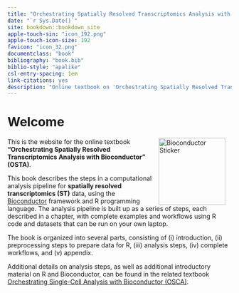 ```yaml
---
title: "Orchestrating Spatially Resolved Transcriptomics Analysis with Bioconductor"
date: "`r Sys.Date()`"
site: bookdown::bookdown_site
apple-touch-sin: "icon_192.png"
apple-touch-icon-size: 192
favicon: "icon_32.png"
documentclass: "book"
bibliography: "book.bib"
biblio-style: "apalike"
csl-entry-spacing: 1em
link-citations: yes
description: "Online textbook on 'Orchestrating Spatially Resolved Transcriptomics Analysis with Bioconductor'"
---
```



# Welcome {-}

<a href="https://bioconductor.org"><img src="https://github.com/Bioconductor/BiocStickers/raw/master/Bioconductor/Bioconductor-serial.gif" width="150" alt="Bioconductor Sticker" align="right" style="margin: 0 1em 0 1em" /></a>

This is the website for the online textbook **"Orchestrating Spatially Resolved Transcriptomics Analysis with Bioconductor" (OSTA)**.

This book describes the steps in a computational analysis pipeline for **spatially resolved transcriptomics (ST)** data, using the [Bioconductor](http://bioconductor.org/) framework and R programming language. The analysis pipeline is built up as a series of steps, each described in a chapter, with complete examples and workflows using R code and datasets that can be run on your own laptop.

The book is organized into several parts, consisting of (i) introduction, (ii) preprocessing steps to prepare data for R, (iii) analysis steps, (iv) complete workflows, and (v) appendix.

Additional details on analysis steps, as well as additional introductory material on R and Bioconductor, can be found in the related textbook [Orchestrating Single-Cell Analysis with Bioconductor (OSCA)](https://osca.bioconductor.org/).

